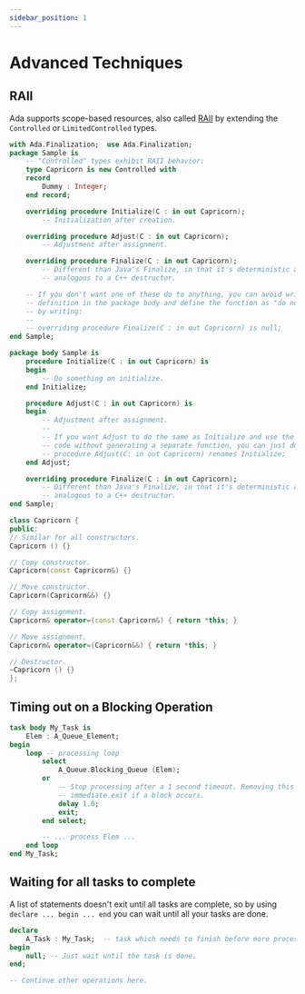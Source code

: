 ```yaml
---
sidebar_position: 1
---
```


# Advanced Techniques


## RAII

Ada supports scope-based resources, also called [RAII](https://en.wikipedia.org/wiki/Resource_acquisition_is_initialization)
by extending the `Controlled` or `LimitedControlled` types.

<Tabs>
<TabItem value="ada" label="Ada">

```ada
with Ada.Finalization;  use Ada.Finalization;
package Sample is
    -- "Controlled" types exhibit RAII behavior:
    type Capricorn is new Controlled with
    record
        Dummy : Integer;
    end record;

    overriding procedure Initialize(C : in out Capricorn);
        -- Initialization after creation.

    overriding procedure Adjust(C : in out Capricorn);
        -- Adjustment after assignment.

    overriding procedure Finalize(C : in out Capricorn);
        -- Different than Java's Finalize, in that it's deterministic and more
        -- analogous to a C++ destructor.

    -- If you don't want one of these do to anything, you can avoid writing a
    -- definition in the package body and define the function as "do nothing"
    -- by writing:
    --
    -- overriding procedure Finalize(C : in out Capricorn) is null;
end Sample;

package body Sample is
    procedure Initialize(C : in out Capricorn) is
    begin
        -- Do something on initialize.
    end Initialize;

    procedure Adjust(C : in out Capricorn) is
    begin
        -- Adjustment after assignment.
        --
        -- If you want Adjust to do the same as Initialize and use the same object
        -- code without generating a separate function, you can just do
        -- procedure Adjust(C: in out Capricorn) renames Initialize;
    end Adjust;

    overriding procedure Finalize(C : in out Capricorn);
        -- Different than Java's Finalize, in that it's deterministic and more
        -- analogous to a C++ destructor.
end Sample;
```

</TabItem>
<TabItem value="cpp" label="C++">

```cpp
class Capricorn {
public:
// Similar for all constructors.
Capricorn () {}

// Copy constructor.
Capricorn(const Capricorn&) {}

// Move constructor.
Capricorn(Capricorn&&) {}

// Copy assignment.
Capricorn& operator=(const Capricorn&) { return *this; }

// Move assignment.
Capricorn& operator=(Capricorn&&) { return *this; }

// Destructor.
~Capricorn () {}
};
```

</TabItem>
</Tabs>


## Timing out on a Blocking Operation

```ada
task body My_Task is
    Elem : A_Queue_Element;
begin
    loop -- processing loop
        select
            A_Queue.Blocking_Queue (Elem);
        or
            -- Stop processing after a 1 second timeout. Removing this delay causes
            -- immediate exit if a block occurs.
            delay 1.0;
            exit;
        end select;

        -- ... process Elem ...
    end loop
end My_Task;
```


## Waiting for all tasks to complete

A list of statements doesn't exit until all tasks are complete, so by using
`declare ... begin ... end` you can wait until all your tasks are done.

```ada
declare
    A_Task : My_Task;  -- task which needs to finish before more processing
begin
    null; -- Just wait until the task is done.
end;

-- Continue other operations here.
```
